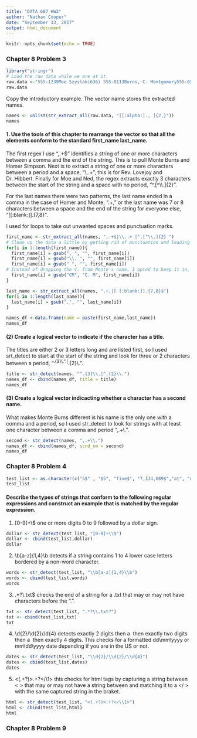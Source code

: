 ---
title: "DATA 607 HW3"
author: "Nathan Cooper"
date: "September 13, 2017"
output: html_document
---

```{r setup, include=FALSE}
knitr::opts_chunk$set(echo = TRUE)
```

### Chapter 8 Problem 3

```{r load-stringr, eval = TRUE}
library("stringr")
# Load the raw data while we are at it.
raw.data <-"555-1239Moe Szyslak(636) 555-0113Burns, C. Montgomery555-6542Rev. Timothy Lovejoy555 8904Ned Flanders636-555-3226Simpson, Homer5553642Dr. Julius Hibbert"
raw.data
```

Copy the introductory example. The vector name stores the extracted names. 

```{r text-example, eval=TRUE}
names <- unlist(str_extract_all(raw.data, "[[:alpha:]., ]{2,}"))
names
```
 
#### 1. Use the tools of this chapter to rearrange the vector so that all the elements conform to the standard first_name last_name.

The first regex I use ",.+$" identifies a string of one or more characters between a comma and the end of the string. This is to pull Monte Burns and Homer Simpson. Next is to extract a string of one or more characters between a period and a space, "\\..+ ", this is for Rev. Lovejoy and Dr. Hibbert. Finally for Moe and Ned, the regex extracts exactly 3 characters between the start of the string and a space with no period, "^.[^\\.]{2} ".

For the last names there were two patterns, the last name ended in a comma in the case of Homer and Monte, ".+," or the last name was 7 or 8 characters between a space and the end of the string for everyone else, "[[:blank:]].{7,8}".

I used for loops to take out unwanted spaces and punctuation marks.

```{r name_sep, eval=TRUE}
first_name <- str_extract_all(names, ",.+$|\\..+ |^.[^\\.]{2} ")
# Clean up the data a little by getting rid of punctuation and leading spaces
for(i in 1:length(first_name)){
  first_name[i] = gsub(", ", "", first_name[i])
  first_name[i] = gsub("\\. ", "", first_name[i])
  first_name[i] = gsub(" ", "", first_name[i])
# Instead of dropping the C. from Monte's name. I opted to keep it in, as I have a friend that does this on his social media and uses it as his pen name.
  first_name[i] = gsub("CM", "C. M", first_name[i])
}

last_name <- str_extract_all(names, ".+,|[ [:blank:]].{7,8}$")
for(i in 1:length(last_name)){
  last_name[i] = gsub(",", "", last_name[i])
}

names_df <-data.frame(name = paste(first_name,last_name))
names_df
``` 


#### (2) Create a logical vector to indicate if the character has a title.

The titles are either 2 or 3 letters long and are listed first, so I used srt_detect to start at the start of the string and look for three or 2 characters between a period, "^.{3}\\.".|^.{2}\\.".

```{r title-finder, eval=TRUE}
title <- str_detect(names, "^.{3}\\.|^.{2}\\.")
names_df <- cbind(names_df, title = title)
names_df
```

#### (3) Create a logical vector indicacting whether a character has a second name.

What makes Monte Burns different is his name is the only one with a comma and a period, so I used str_detect to look for strings with at least one character between a comma and period ",.+\\.".


```{r second-finder, eval=TRUE}
second <- str_detect(names, ",.+\\.")
names_df <- cbind(names_df, scnd_nm = second)
names_df
```

### Chapter 8 Problem 4

```{r test-list, eval=TRUE}
test_list <- as.character(c("5$" , "$5", "five$", "7,134,689$","at", "dab", "dAb" , "DaB" ,"band", "banana", "homework", 'homework.doc', "homework.txt", "txt", ".txt" , "7/4/76", "07/04/76", "07/04/1776", "07-04-1776", "<link>rpubs.com</link>", "<bold>Got It!</link>"))
test_list
```
#### Describe the types of strings that conform to the following regular expressions and construct an example that is matched by the regular expression.

1. [0-9]+\\$ one or more digits 0 to 9 followed by a dollar sign.

```{r digit-dollar, eval=TRUE}
dollar <- str_detect(test_list, "[0-9]+\\$")
dollar <- cbind(test_list,dollar)
dollar
```

2. \\b[a-z]{1,4}\\b detects if a string contains 1 to 4 lower case letters bordered by a non-word character.

```{r words, eval=TRUE}
words <- str_detect(test_list, "\\b[a-z]{1,4}\\b")
words <- cbind(test_list,words)
words
```

3. .*?\\.txt$ checks the end of a string for a .txt that may or may not have characters before the ".".

```{r txt, eval=TRUE}
txt <- str_detect(test_list, ".*?\\.txt?")
txt <- cbind(test_list,txt)
txt
```


4. \\d{2}/\\d{2}\//d{4} detects exactly 2 digits then a \ then exactly two digits then a \ then exactly 4 digits. This checks for a formatted dd\\mm\\yyyy or mm\\dd\\yyyy date depending if you are in the US or not.

```{r dates, eval=TRUE}
dates <- str_detect(test_list, "\\d{2}/\\d{2}/\\d{4}")
dates <- cbind(test_list,dates)
dates
```

5. <(.+?)>.+?</\\1> this checks for html tags by capturing a string between < > that may or may not have a string between and matching it to a </ > with the same captured string in the braket.

```{r brakets, eval=TRUE}
html <- str_detect(test_list, "<(.+?)>.+?</\\1>")
html <- cbind(test_list,html)
html
```

### Chapter 8 Problem 9

